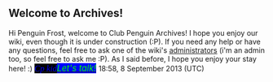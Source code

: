 ==Welcome to Archives!==
Hi Penguin Frost, welcome to Club Penguin Archives! I hope you enjoy our wiki, even though it is under construction (:P). If you need any help or have any questions, feel free to ask one of the wiki's [[Project:Administrators|administrators]] (i'm an admin too, so feel free to ask me :P). As I said before, I hope you enjoy your stay here! :) <big><font face="comic sans ms">[[User:Cp kid|<span style="color:blue;background:black">'' Cp kid ''</span>]]</font>[[User talk:Cp kid|<span style="color:lime;background:blue">'' Let's talk! ''</span>]] </big> 18:58, 8 September 2013 (UTC)
